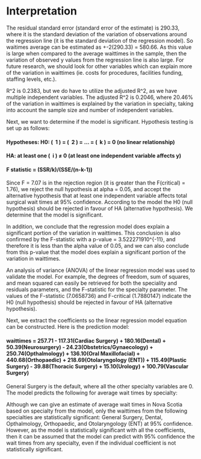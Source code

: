 # Interpretation

The residual standard error (standard error of the estimate) is 290.33, where it is the standard deviation of the variation of observations around the regression line (it is the standard deviation of the regression model). So waitimes average can be estimated as +-2(290.33) = 580.66. As this value is large when compared to the average waittimes in the sample, then the variation of observed y values from the regression line is also large. For future research, we should look for other variables which can explain more of the variation in waittimes (ie. costs for procedures, facilities funding, staffing levels, etc.).

R^2 is 0.2383, but we do have to utilize the adjusted R^2, as we have multiple independent variables. The adjusted R^2 is 0.2046, where 20.46% of the variation in waittimes is explained by the variation in specialty, taking into account the sample size and number of independent variables.

Next, we want to determine if the model is significant. Hypothesis testing is set up as follows:  

#### Hypotheses: H0: \( \beta \ 1 \) = \( \beta \ 2 \) = … = \( \beta \ k \) = 0 (no linear relationship)  
#### HA: at least one \( \beta \ i \) ≠ 0 (at least one independent variable affects y)  
#### F statistic = (SSR/k)/(SSE/(n-k-1))  

Since F = 7.07 is in the rejection region (it is greater than the F(critical) = 1.76), we reject the null hypothesis at alpha = 0.05, and accept the alternative hypothesis that at least one independent variable affects total surgical wait times at 95% confidence. According to the model the H0 (null hypothesis) should be rejected in favour of HA (alternative hypothesis). We determine that the model is significant.

In addition, we conclude that the regression model does explain a significant portion of the variation in waittimes. This conclusion is also confirmed by the F-statistic with a p-value = 3.522271910^{-11}, and therefore it is less than the alpha value of 0.05, and we can also conclude from this p-value that the model does explain a significant portion of the variation in waittimes.

An analysis of variance (ANOVA) of the linear regression model was used to validate the model. For example, the degrees of freedom, sum of squares, and mean squared can easily be retrieved for both the speciality and residuals parameters, and the F-statistic for the specialty parameter. The values of the F-statistic (7.0658736) and F-critical (1.7880147) indicate the H0 (null hypothesis) should be rejected in favour of HA (alternative hypothesis).

Next, we extract the coefficients so the linear regression model equation can be constructed. Here is the prediction model:

#### waittimes = 257.71 - 117.31(Cardiac Surgery) + 180.16(Dental) + 50.39(Neurosurgery) - 24.23(Obstetrics/Gynaecology) + 250.74(Opthalmology) + 136.10(Oral Maxillofacial) + 440.68(Orthopaedic) + 218.69(Otolaryngology (ENT)) + 115.49(Plastic Surgery) - 39.88(Thoracic Surgery) + 15.10(Urology) + 100.79(Vascular Surgery)

General Surgery is the default, where all the other specialty variables are 0.
The model predicts the following for average wait times by specialty:

Although we can give an estimate of average wait times in Nova Scotia based on specialty from the model, only the waittimes from the following specialties are statistically significant: General Surgery, Dental, Opthalmology, Orthopaedic, and Otolaryngology (ENT) at 95% confidence. However, as the model is statistically significant with all the coefficients, then it can be assumed that the model can predict with 95% confidence the wait times from any specialty, even if the individual coefficient is not statistically significant.

